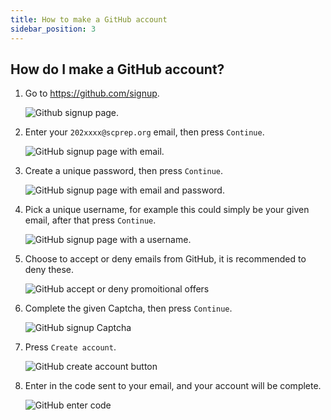 ```yaml
---
title: How to make a GitHub account
sidebar_position: 3
---
```


## How do I make a GitHub account?
1. Go to https://github.com/signup.

    ![Github signup page.](./images/signupPage.png)

2. Enter your `202xxxx@scprep.org` email, then press `Continue`.

    ![GitHub signup page with email.](./images/signupEmail.png)

3. Create a unique password, then press `Continue`.

    ![GitHub signup page with email and password.](./images/signupPassword.png)

4. Pick a unique username, for example this could simply be your given email, after that press `Continue`.

    ![GitHub signup page with a username.](./images/signupUsername.png)

5. Choose to accept or deny emails from GitHub, it is recommended to deny these.

    ![GitHub accept or deny promoitional offers](./images/emailPreferences.png)

6. Complete the given Captcha, then press `Continue`.

    ![GitHub signup Captcha](./images/signupCaptcha.png)

7. Press `Create account`.

    ![GitHub create account button](./images/createAccount.png)

8. Enter in the code sent to your email, and your account will be complete.

    ![GitHub enter code](./images/launchCode.png)